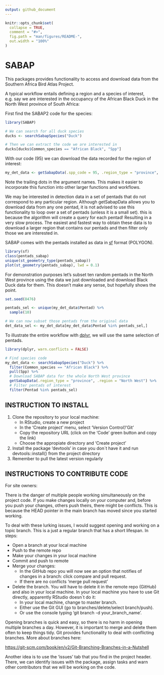 ```yaml
---
output: github_document
---
```


<!-- README.md is generated from README.Rmd. Please edit that file -->

```r
knitr::opts_chunk$set(
  collapse = TRUE,
  comment = "#>",
  fig.path = "man/figures/README-",
  out.width = "100%"
)
```

# SABAP

<!-- badges: start -->
<!-- badges: end -->

This packages provides functionality to access and download data from
the Southern Africa Bird Atlas Project.

A typical workflow entails defining a region and a species of interest,
e.g. say we are interested in the occupancy of the African Black Duck in
the North West province of South Africa:

First find the SABAP2 code for the species:

```r
library(SABAP)

# We can search for all duck species
ducks <- searchSabapSpecies("Duck")

# Then we can extract the code we are interested in
ducks[ducks$Common_species == "African Black", "Spp"]

```


With our code (95) we can download the data recorded for the region of interest:

```r
my_det_data <- getSabapData(.spp_code = 95, .region_type = "province", .region = "North West")
```

Note the trailing dots in the argument names. This makes it easier to incorporate
this function into other larger functions and workflows.

We may be interested in detection data in a set of pentads that do not
correspond to any particular region. Although getSabapData allows you to download
data from any one pentad, it is not advised to use this functionality to loop
over a set of pentads (unless it is a small set). this is because the algorithm
will create a query for each pentad! Resulting in a very slow process. The 
easiest and fastest way to obtain these data is to download a larger region that
contains our pentads and then filter only those we are interested in.

SABAP comes with the pentads installed as data in [sf](https://r-spatial.github.io/sf/)
format (POLYGON).

```r
library(sf)
class(pentads_sabap)
unique(st_geometry_type(pentads_sabap))
plot(st_geometry(pentads_sabap), lwd = 0.1)
```

For demonstration purposes let's subset ten random pentads in the North West 
province using the data we just downloaded and download Black Duck data for them.
This doesn't make any sense, but hopefully shows the point.

```r
set.seed(8476)

pentads_sel <- unique(my_det_data$Pentad) %>% 
  sample(10)

# We can now subset those pentads from the original data
det_data_sel <- my_det_data[my_det_data$Pentad %in% pentads_sel,]

```

To illustrate the entire workflow with [dplyr](https://dplyr.tidyverse.org/), 
we will use the same selection of pentads.

```r
library(dplyr, warn.conflicts = FALSE)

# Find species code
my_det_data <- searchSabapSpecies("Duck") %>% 
  filter(Common_species == "African Black") %>% 
  pull(Spp) %>% 
  # Download SABAP data for the whole North West province
  getSabapData(.region_type = "province", .region = "North West") %>% 
  # Filter pentads of interest  
  filter(Pentad %in% pentads_sel)


```


## INSTRUCTION TO INSTALL

1.  Clone the repository to your local machine:
    -   In RStudio, create a new project
    -   In the ‘Create project’ menu, select ‘Version Control’/‘Git’
    -   Copy the repository URL (click on the ‘Code’ green button and
        copy the link)
    -   Choose the appropiate directory and ‘Create project’
2.  Install the package ‘devtools’ in case you don´t have it and run
    devtools::install() from the project directory
3.  Remember to pull the latest version regularly

## INSTRUCTIONS TO CONTRIBUTE CODE

For site owners:

There is the danger of multiple people working simultaneously on the
project code. If you make changes locally on your computer and, before
you push your changes, others push theirs, there might be conflicts.
This is because the HEAD pointer in the main branch has moved since you
started working.

To deal with these lurking issues, I would suggest opening and working
on a topic branch. This is a just a regular branch that has a short
lifespan. In steps:

-   Open a branch at your local machine
-   Push to the remote repo
-   Make your changes in your local machine
-   Commit and push to remote
-   Merge your changes:
    -   In the GitHub repo you will now see an option that notifies of
        changes in a branch: click compare and pull request.
    -   If there are no conflicts ‘merge pull request’
-   Delete the branch. You will have to delete it in the remote repo
    (GitHub) and also in your local machine. In your local machine you
    have to use Git directly, apparently RStudio doesn´t do it:
    -   In your local machine, change to master branch.
    -   Either use the Git GUI (go to branches/delete/select
        branch/push).
    -   Or use the console typing ‘git branch -d your\_branch\_name’.

Opening branches is quick and easy, so there is no harm in opening
multiple branches a day. However, it is important to merge and delete
them often to keep things tidy. Git provides functionality to deal with
conflicting branches. More about branches here:

<https://git-scm.com/book/en/v2/Git-Branching-Branches-in-a-Nutshell>

Another idea is to use the ‘issues’ tab that you find in the project
header. There, we can identify issues with the package, assign tasks and
warn other contributors that we will be working on the code.
